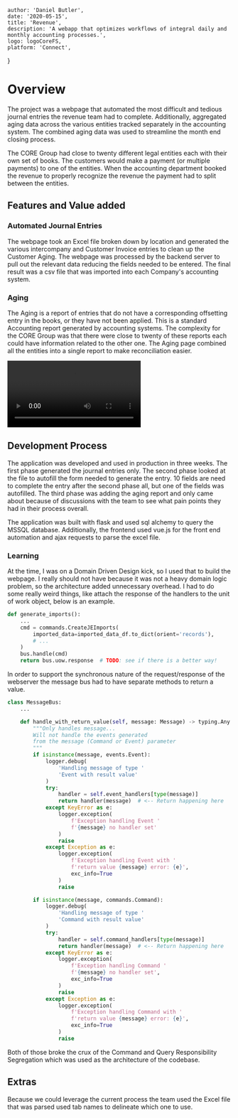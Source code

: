 

    author: 'Daniel Butler',
    date: '2020-05-15',
    title: 'Revenue',
    description: 'A webapp that optimizes workflows of integral daily and monthly accounting processes.',
    logo: logoCoreFS,
    platform: 'Connect',
}


# Overview

The project was a webpage that automated the most difficult and tedious journal entries the revenue team had to complete.
Additionally, aggregated aging data across the various entities tracked separately in the accounting system.
The combined aging data was used to streamline the month end closing process.

<ExportedImage
    src={revenueLandingPage}
    alt="Main page"
/>

The CORE Group had close to twenty different legal entities each with their own set of books.
The customers would make a payment (or multiple payments) to one of the entities.
When the accounting department booked the revenue to properly recognize the revenue the payment had to split between the entities.

## Features and Value added

### Automated Journal Entries
The webpage took an Excel file broken down by location and generated the various intercompany and Customer Invoice entries to clean up the Customer Aging.
The webpage was processed by the backend server to pull out the relevant data reducing the fields needed to be entered.
The final result was a csv file that was imported into each Company's accounting system.

### Aging
The Aging is a report of entries that do not have a corresponding offsetting entry in the books, or they have not been applied.
This is a standard Accounting report generated by accounting systems.
The complexity for the CORE Group was that there were close to twenty of these reports each could have information related to the other one.
The Aging page combined all the entities into a single report to make reconciliation easier.

<video className="w-max">
    <source src="/media/revenue-demo-video.mp4" type="video/mp4" controls/>
    The browser does not support the video tag unfortunately.
</video>

## Development Process
The application was developed and used in production in three weeks.
The first phase generated the journal entries only.
The second phase looked at the file to autofill the form needed to generate the entry.
10 fields are need to complete the entry after the second phase all, but one of the fields was autofilled.
The third phase was adding the aging report and only came about because of discussions with the team to see what pain points they had in their process overall.

The application was built with flask and used sql alchemy to query the MSSQL database.
Additionally, the frontend used vue.js for the front end automation and ajax requests to parse the excel file.

### Learning
At the time, I was on a Domain Driven Design kick, so I used that to build the webpage.
I really should not have because it was not a heavy domain logic problem, so the architecture added unnecessary overhead.
I had to do some really weird things, like attach the response of the handlers to the unit of work object, below is an example.


```python
def generate_imports():
    ...
    cmd = commands.CreateJEImports(
        imported_data=imported_data_df.to_dict(orient='records'),
        # ...
    )
    bus.handle(cmd)
    return bus.uow.response  # TODO: see if there is a better way!
```
 In order to support the synchronous nature of the request/response of the webserver the message bus had to have separate methods to return a value.

```python
class MessageBus:
    ...

    def handle_with_return_value(self, message: Message) -> typing.Any:
        """Only handles message...
        Will not handle the events generated
        from the message (Command or Event) parameter
        """
        if isinstance(message, events.Event):
            logger.debug(
                'Handling message of type '
                'Event with result value'
            )
            try:
                handler = self.event_handlers[type(message)]
                return handler(message)  # <-- Return happening here
            except KeyError as e:
                logger.exception(
                    f'Exception handling Event '
                    f'{message} no handler set'
                )
                raise
            except Exception as e:
                logger.exception(
                    f'Exception handling Event with '
                    f'return value {message} error: {e}',
                    exc_info=True
                )
                raise

        if isinstance(message, commands.Command):
            logger.debug(
                'Handling message of type '
                'Command with result value'
            )
            try:
                handler = self.command_handlers[type(message)]
                return handler(message)  # <-- Return happening here
            except KeyError as e:
                logger.exception(
                    f'Exception handling Command '
                    f'{message} no handler set',
                    exc_info=True
                )
                raise
            except Exception as e:
                logger.exception(
                    f'Exception handling Command with '
                    f'return value {message} error: {e}',
                    exc_info=True
                )
                raise
```

Both of those broke the crux of the Command and Query Responsibility Segregation which was used as the architecture of the codebase.

## Extras
Because we could leverage the current process the team used the Excel file that was parsed used tab names to delineate which one to use.


